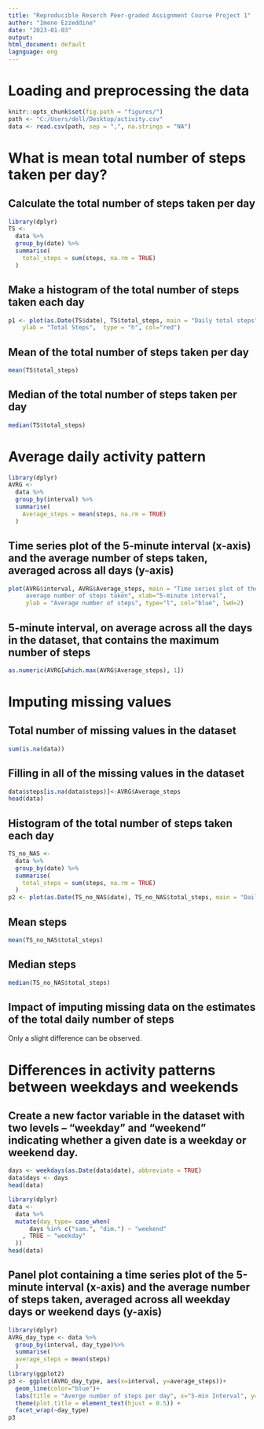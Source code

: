 ```yaml
---
title: "Reproducible Reserch Peer-graded Assignment Course Project 1"
author: "Imene Ezzeddine"
date: "2023-01-03"
output:
html_document: default
lagnguage: eng
---
```


# Loading and preprocessing the data

```r
knitr::opts_chunk$set(fig.path = "figures/")
path <- "C:/Users/dell/Desktop/activity.csv"
data <- read.csv(path, sep = ",", na.strings = "NA")
```

# What is mean total number of steps taken per day?

## Calculate the total number of steps taken per day

```r
library(dplyr)
TS <- 
  data %>% 
  group_by(date) %>% 
  summarise(
    total_steps = sum(steps, na.rm = TRUE)
  )
```

## Make a histogram of the total number of steps taken each day

```r
p1 <- plot(as.Date(TS$date), TS$total_steps, main = "Daily total steps", xlab = "Date", 
    ylab = "Total Steps",  type = "h", col="red")
```

## Mean of the total number of steps taken per day

```r
mean(TS$total_steps)
```

## Median of the total number of steps taken per day

```r
median(TS$total_steps)
```

# Average daily activity pattern

```r
library(dplyr)
AVRG <- 
  data %>% 
  group_by(interval) %>% 
  summarise(
    Average_steps = mean(steps, na.rm = TRUE)
  )
```

## Time series plot of the 5-minute interval (x-axis) and the average number of steps taken, averaged across all days (y-axis)

```r
plot(AVRG$interval, AVRG$Average_steps, main = "Time series plot of the
     average number of steps taken", xlab="5-minute interval", 
     ylab = "Average number of steps", type="l", col="blue", lwd=2)
```

## 5-minute interval, on average across all the days in the dataset, that contains the maximum number of steps

```r
as.numeric(AVRG[which.max(AVRG$Average_steps), 1])
```

# Imputing missing values

## Total number of missing values in the dataset

```r
sum(is.na(data))
```

## Filling in all of the missing values in the dataset

```r
data$steps[is.na(data$steps)]<-AVRG$Average_steps
head(data)
```

## Histogram of the total number of steps taken each day

```r
TS_no_NAS <- 
  data %>% 
  group_by(date) %>% 
  summarise(
    total_steps = sum(steps, na.rm = TRUE)
  )
p2 <- plot(as.Date(TS_no_NAS$date), TS_no_NAS$total_steps, main = "Daily total steps", xlab = "Date", ylab = "Total Steps",  type = "h", col="red")
```

## Mean steps

```r
mean(TS_no_NAS$total_steps)
```

## Median steps

```r
median(TS_no_NAS$total_steps)
```

## Impact of imputing missing data on the estimates of the total daily number of steps

Only a slight difference can be observed.

# Differences in activity patterns between weekdays and weekends

## Create a new factor variable in the dataset with two levels -- "weekday" and "weekend" indicating whether a given date is a weekday or weekend day.

```r
days <- weekdays(as.Date(data$date), abbreviate = TRUE)
data$days <- days
head(data)

library(dplyr)
data <- 
  data %>%
  mutate(day_type= case_when(
      days %in% c("sam.", "dim.") ~ "weekend"
    , TRUE ~ "weekday"
  ))
head(data)
```

## Panel plot containing a time series plot of the 5-minute interval (x-axis) and the average number of steps taken, averaged across all weekday days or weekend days (y-axis)

```r
library(dplyr)
AVRG_day_type <- data %>%
  group_by(interval, day_type)%>%
  summarise(
  average_steps = mean(steps)
  )
library(ggplot2)
p3 <- ggplot(AVRG_day_type, aes(x=interval, y=average_steps))+
  geom_line(color="blue")+
  labs(title = "Averge number of steps per day", x="5-min Interval", y="Average Steps")+
  theme(plot.title = element_text(hjust = 0.5)) +
  facet_wrap(~day_type)
p3
```
